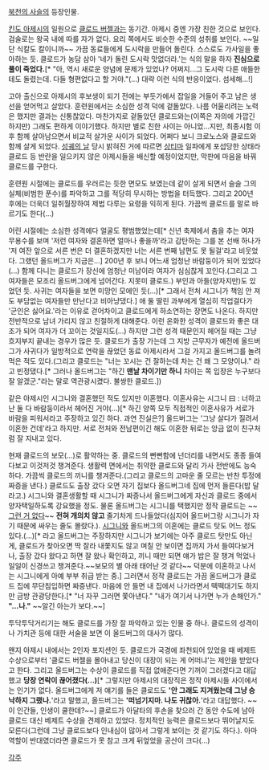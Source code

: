 [[북천의 사슬]]의 등장인물.

[[킨도 아제시]]의 일원으로 [[클로드 버젤]]과는 동기간. 아제시 중엔 가장 친한 것으로 보인다.
검술로는 왕국 내에 따를 자가 없다. 요리 쪽에서도 비슷한 수준의 성취를 보인다. ~~일단 식칼도 칼이니까~~ 가끔 동료들에게 도시락을 만들어 돌린다. 스스로도 가사일을 좋아하는 듯. 클로드가 농담 삼아 '네가 돌린 도시락 맛없더라.'는 식의 말을 하자 '''진심으로 풀이 죽었다.'''[* "아, 역시 새로운 양념에 문제가 있었나? 어쩌지...그 도시락 다른 애들한테도 돌렸는데. 다들 형편없다고 할 거야."(...) 대략 이런 식의 반응이었다. 섬세해...!]

고아 출신으로 아제시의 후보생이 되기 전에는 부둣가에서 잡일을 거들어 주고 남은 생선을 얻어먹고 살았다. 훈련원에서는 소심한 성격 덕에 겉돌았다. 나름 어울리려는 노력은 했지만 결과는 신통찮았다. 마찬가지로 겉돌았던 클로드와는(이쪽은 자의에 가깝긴 하지만) 그래도 편하게 이야기했다. 하지만 별로 친한 사이는 아니었...지만, 최종시험 이후 함께 살아남으면서 비교적 살가운 사이가 되었다. 어쩌다 보니 크로노스와 클로드와 함께 살게 되었다. [[성궤의 날]] 당시 밝혀진 거에 따르면 [[상티마]] 일파에게 포섭당한 상태라 클로드 등 반란을 일으키지 않은 아제시들을 배신할 예정이었지만, 막판에 마음을 바꿔 클로드를 구한다.

훈련원 시절에는 클로드를 우러르는 듯한 면모도 보였는데 같이 살게 되면서 슬슬 그의 실체(비범한 푼수)를 파악하고 그를 적당히 무시하는 방법을 터득했다. 그리고 200년 후에는 더욱더 일취월장하여 제법 다루는 요령을 익히게 된다. 가끔씩 클로드를 말로 바르기도 한다(...)


어린 시절에는 소심한 성격에다 얼굴도 평범했었는데[* 신년 축제에서 춤을 추는 여자 무용수를 보며 '저런 여자와 결혼하면 얼마나 좋을까'라고 감탄하는 그를 본 선배 하나가 '저 여잔 앞으로 서른 번은 더 결혼하겠지만 너는 서른 번째 남편도 못 될걸'라고 비웃었다. 그랬던 올드버그가 지금은...] 200년 후 보니 어느새 엄청난 바람둥이가 되어 있었다(...) 함께 다니는 클로드가 장신에 엄청난 미남이라 여자가 심심찮게 꼬인다.(그리고 그 여자들은 모조리 올드버그에게 넘어간다. 지못미 클로드.) 부인과 아들(양자지만)도 있었던 듯. 사귀는 여자들을 보면 미망인 모에인 듯(...)[* 그래서 전처 시그니가 책임 안 져도 부담없는 여자들만 만난다고 비아냥댔다.] 애 둘 딸린 과부에게 열심히 작업걸다가 '군인은 싫어요.'라는 이유로 걷어차이고 클로드에게 하소연하는 장면도 나온다. 하지만 전반적으로 남녀 가리지 않고 친절하게 대해준다. 이런 온화한 성격이 클로드와 좋은 대조가 되어 여자가 더 꼬이는 것일지도(...) 하지만 그런 성격 때문인지 헤어질 때는 그냥 흐지부지 끝내는 경우가 많은 듯. 클로드가 출장 가는데 그 지방 근무자가 예전에 올드버그가 사귀다가 일방적으로 연락을 끊었던 동료 아제시라서 그걸 가지고 올드버그를 놀려먹은 적도 있다.(그리고 클로드는 "너는 꼬시는 건 잘하는데 차는 건 왜 그 모양이냐." 라고 빈정댔다.[* 그러나 올드버그는 "하긴 '''맨날 차이기만 하니''' 차이는 쪽 입장은 누구보다 잘 알겠군."라는 말로 역관광시켰다. 불쌍한 클로드.])

같은 아제시인 시그니와 결혼했던 적도 있지만 이혼했다. 이혼사유는 시그니 曰 : 너하고 난 둘 다 바람둥이라서 헤어진 거야(...)[* 하긴 양쪽 모두 직접적인 이혼사유가 서로가 바람을 피워서라고 주장하고 있긴 하다. 과연 진실은?] 올드버그는 '그냥 살다가 질려서 이혼한 건데'라고 하지만. 서로 전처와 전남편이긴 해도 이혼한 뒤로는 앙금 없이 친구처럼 잘 지내고 있다.  


현재 클로드의 보모(...)로 활약하는 중. 클로드의 뻔뻔함에 넌더리를 내면서도 종종 들여다보고 이것저것 챙겨준다. 생활력 면에서는 취약한 클로드와 달리 가사 전반에도 능숙하다. 가끔씩 클로드의 끼니를 챙겨준다.(그리고 클로드의 고마운 줄 모르는 반찬 투정에 짜증을 낸다.) 클로드도 출장 갔다 오면 자기 집보다 올드버그네 집에 먼저 들른다(밥 달라고.) 시그니와 결혼생활할 때 시그니가 짜증나서 올드버그에게 자신과 클로드 중에서 양자택일하도록 강요했을 정도. 물론 올드버그는 시그니를 택했지만 정작 클로드는 ~~[[그런 거 없다]]~~ '''전혀 개의치 않고''' 줄기차게 드나들었다(심지어 올드버그랑 시그니가 자기 때문에 싸우는 줄도 몰랐다.). [[시그니]]와 올드버그의 이혼에는 클로드 탓도 어느 정도 있다.(...)[* 라고 올드버그는 주장하지만 시그니가 보기에는 아주 클로드 탓만도 아닌 게, 클로드가 찾아오면 딱 잘라 내쫓지도 않고 며칠 안 보이면 집까지 가서 들여다보거나, 출장 갔다 왔다고 하면 잘 왔나 확인하고, 끼니 때만 되면 얘가 밥은 잘 챙겨 먹었나 일일이 신경쓰고 챙겨준다.~~보모의 별 아래 태어난 것 같다~~ 덕분에 이혼하고 나서는 시그니에게 아예 부부 취급 받는 중.] 그러면서 정작 클로드는 가끔 올드버그가 클로드 집에 무단침입하면 짜증낸다. 마음에 안 들면 내 집에서 나가라면서 떽떽대기도 하지만 금방 관광당한다.[* "너 자꾸 그러면 쫓아낸다." "내가 여기서 나가면 누가 손해인가." '''"...나."''' ~~알긴 아는가 보다.~~]


투닥투닥거리기는 해도 클로드를 가장 잘 파악하고 있는 인물 중 하나. 클로드의 성격이나 가치관 등에 대한 서술을 보면 이 올드버그의 대사가 많다.

왠지 아제시 내에서는 2인자 포지션인 듯. 클로드가 국경에 좌천되어 있었을 때 베제트 수상으로부터 '클로드 버젤을 몰아내고 당신이 대장이 되는 게 어떠냐'는 제안을 받았다고 한다. 그리고 올드버그는 수상이 클로드를 직접 없애준다면 기꺼이 그러겠다고 대답했고 '''당장 연락이 끊어졌다(...)'''[* 그렇지만 아제시의 대장직은 정작 아제시들 사이에서는 인기가 없다. 올드버그에게 저 얘기를 들은 클로드도 ''''안 그래도 지겨웠는데 그냥 승낙하지 그랬나.''''라고 말했고, 올드버그는 ''''떠넘기지마. 나도 귀찮아.''''라고 대답했다. ~~이 인간들, 인생이 쿨한데?~~] 클로드가 아달타의 후손을 찾으러 간 동안 수도에 남아 클로드 대신 베제트 수상을 견제하고 있었다. 정치적인 능력은 클로드보다 뛰어날지도 모른다(그런데 그냥 클로드보다 인내심이 많아서 그렇게 보이는 것 같기도 하다.). 아마 역할이 반대였더라면 클로드가 못 참고 크게 뒤엎었을 공산이 크다(...)

[[각주]]
